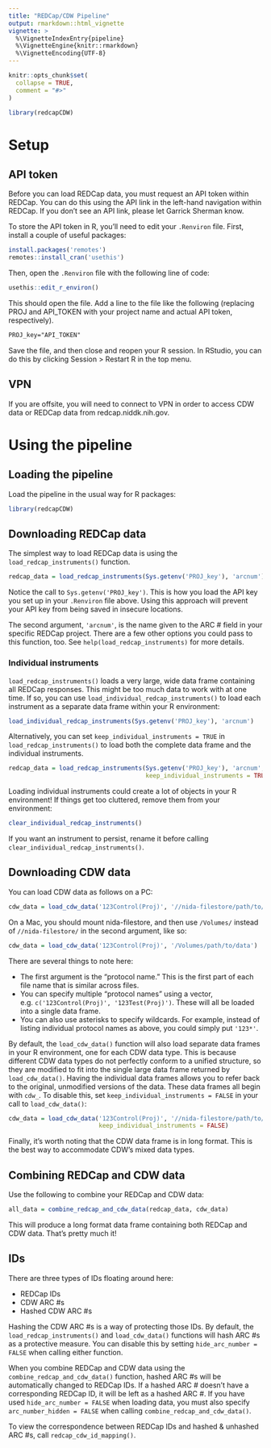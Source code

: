 ```yaml
---
title: "REDCap/CDW Pipeline"
output: rmarkdown::html_vignette
vignette: >
  %\VignetteIndexEntry{pipeline}
  %\VignetteEngine{knitr::rmarkdown}
  %\VignetteEncoding{UTF-8}
---
```


```r
knitr::opts_chunk$set(
  collapse = TRUE,
  comment = "#>"
)
```

```r
library(redcapCDW)
```

# Setup

## API token

Before you can load REDCap data, you must request an API token within REDCap. You can do this using the API link in the left-hand navigation within REDCap. If you don't see an API link, please let Garrick Sherman know.

To store the API token in R, you'll need to edit your `.Renviron` file. First, install a couple of useful packages:

```r
install.packages('remotes')
remotes::install_cran('usethis')
```

Then, open the `.Renviron` file with the following line of code:

```r
usethis::edit_r_environ()
```

This should open the file. Add a line to the file like the following (replacing PROJ and API_TOKEN with your project name and actual API token, respectively). 

```txt
PROJ_key="API_TOKEN"
```

Save the file, and then close and reopen your R session. In RStudio, you can do this by clicking Session > Restart R in the top menu.

## VPN

If you are offsite, you will need to connect to VPN in order to access CDW data or REDCap data from redcap.niddk.nih.gov.


# Using the pipeline

## Loading the pipeline

Load the pipeline in the usual way for R packages:

```r
library(redcapCDW)
```

## Downloading REDCap data

The simplest way to load REDCap data is using the `load_redcap_instruments()` function.

```r
redcap_data = load_redcap_instruments(Sys.getenv('PROJ_key'), 'arcnum')
```

Notice the call to `Sys.getenv('PROJ_key')`. This is how you load the API key you set up in your `.Renviron` file above. Using this approach will prevent your API key from being saved in insecure locations.

The second argument, `'arcnum'`, is the name given to the ARC # field in your specific REDCap project. There are a few other options you could pass to this function, too. See `help(load_redcap_instruments)` for more details.

### Individual instruments

`load_redcap_instruments()` loads a very large, wide data frame containing all REDCap responses. This might be too much data to work with at one time. If so, you can use `load_individual_redcap_instruments()` to load each instrument as a separate data frame within your R environment:

```r
load_individual_redcap_instruments(Sys.getenv('PROJ_key'), 'arcnum')
```

Alternatively, you can set `keep_individual_instruments = TRUE` in `load_redcap_instruments()` to load both the complete data frame and the individual instruments.

```r
redcap_data = load_redcap_instruments(Sys.getenv('PROJ_key'), 'arcnum',
                                      keep_individual_instruments = TRUE)
```

Loading individual instruments could create a lot of objects in your R environment! If things get too cluttered, remove them from your environment:

```r
clear_individual_redcap_instruments()
```

If you want an instrument to persist, rename it before calling `clear_individual_redcap_instruments()`.

## Downloading CDW data

You can load CDW data as follows on a PC:

```r
cdw_data = load_cdw_data('123Control(Proj)', '//nida-filestore/path/to/data')
```

On a Mac, you should mount nida-filestore, and then use `/Volumes/` instead of `//nida-filestore/` in the second argument, like so:

```r
cdw_data = load_cdw_data('123Control(Proj)', '/Volumes/path/to/data')
```

There are several things to note here:

* The first argument is the "protocol name." This is the first part of each file name that is similar across files.
* You can specify multiple "protocol names" using a vector, e.g. `c('123Control(Proj)', '123Test(Proj)')`. These will all be loaded into a single data frame.
* You can also use asterisks to specify wildcards. For example, instead of listing individual protocol names as above, you could simply put `'123*'`.

By default, the `load_cdw_data()` function will also load separate data frames in your R environment, one for each CDW data type. This is because different CDW data types do not perfectly conform to a unified structure, so they are modified to fit into the single large data frame returned by `load_cdw_data()`. Having the individual data frames allows you to refer back to the original, unmodified versions of the data. These data frames all begin with `cdw_`. To disable this, set `keep_individual_instruments = FALSE` in your call to `load_cdw_data()`:

```r
cdw_data = load_cdw_data('123Control(Proj)', '//nida-filestore/path/to/data',
                         keep_individual_instruments = FALSE)
```

Finally, it's worth noting that the CDW data frame is in long format. This is the best way to accommodate CDW's mixed data types.

## Combining REDCap and CDW data

Use the following to combine your REDCap and CDW data:

```r
all_data = combine_redcap_and_cdw_data(redcap_data, cdw_data)
```

This will produce a long format data frame containing both REDCap and CDW data. That's pretty much it!

## IDs

There are three types of IDs floating around here:

  * REDCap IDs
  * CDW ARC #s
  * Hashed CDW ARC #s

Hashing the CDW ARC #s is a way of protecting those IDs. By default, the `load_redcap_instruments()` and `load_cdw_data()` functions will hash ARC #s as a protective measure. You can disable this by setting `hide_arc_number = FALSE` when calling either function.

When you combine REDCap and CDW data using the `combine_redcap_and_cdw_data()` function, hashed ARC #s will be automatically changed to REDCap IDs. If a hashed ARC # doesn't have a corresponding REDCap ID, it will be left as a hashed ARC #. If you have used `hide_arc_number = FALSE` when loading data, you must also specify `arc_number_hidden = FALSE` when calling `combine_redcap_and_cdw_data()`.

To view the correspondence between REDCap IDs and hashed & unhashed ARC #s, call `redcap_cdw_id_mapping()`.
